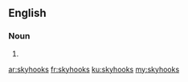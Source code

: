 ==English==

===Noun===
{{head|en|plural}}

# {{plural of|skyhook|lang=en|nocat=1}}

[[ar:skyhooks]]
[[fr:skyhooks]]
[[ku:skyhooks]]
[[my:skyhooks]]